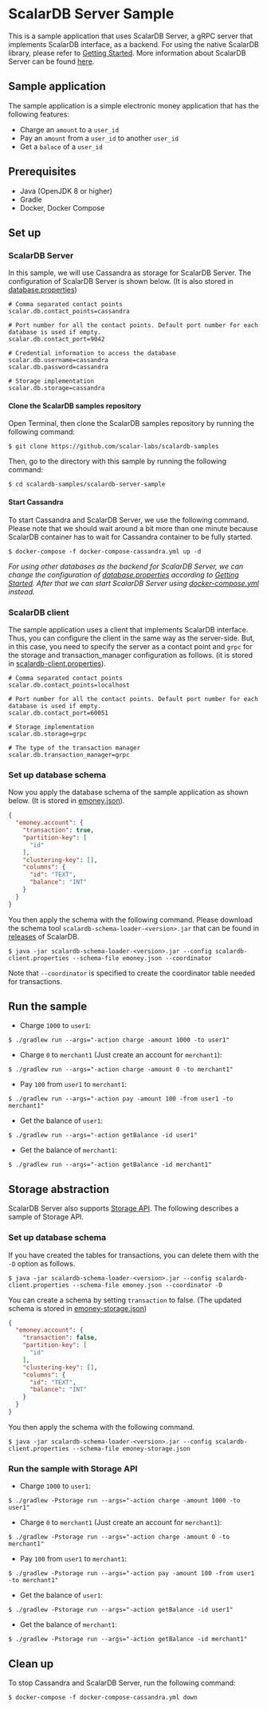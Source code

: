 # ScalarDB Server Sample
This is a sample application that uses ScalarDB Server, a gRPC server that implements ScalarDB interface, as a backend.
For using the native ScalarDB library, please refer to [Getting Started](https://github.com/scalar-labs/scalardb/blob/master/docs/getting-started-with-scalardb.mdx).
More information about ScalarDB Server can be found [here](https://github.com/scalar-labs/scalardb/tree/master/docs/scalardb-server.mdx).

## Sample application
The sample application is a simple electronic money application that has the following features:
- Charge an `amount` to a `user_id`
- Pay an `amount` from a `user_id` to another `user_id`
- Get a `balace` of a `user_id`

## Prerequisites
- Java (OpenJDK 8 or higher)
- Gradle
- Docker, Docker Compose

## Set up
### ScalarDB Server
In this sample, we will use Cassandra as storage for ScalarDB Server.
The configuration of ScalarDB Server is shown below. (It is also stored in [database.properties](./database.properties))
```properties
# Comma separated contact points
scalar.db.contact_points=cassandra

# Port number for all the contact points. Default port number for each database is used if empty.
scalar.db.contact_port=9042

# Credential information to access the database
scalar.db.username=cassandra
scalar.db.password=cassandra

# Storage implementation
scalar.db.storage=cassandra
```

#### Clone the ScalarDB samples repository

Open Terminal, then clone the ScalarDB samples repository by running the following command:

```shell
$ git clone https://github.com/scalar-labs/scalardb-samples
```

Then, go to the directory with this sample by running the following command:

```shell
$ cd scalardb-samples/scalardb-server-sample
```

#### Start Cassandra

To start Cassandra and ScalarDB Server, we use the following command.
Please note that we should wait around a bit more than one minute because ScalarDB container has to wait for Cassandra container to be fully started.
```shell
$ docker-compose -f docker-compose-cassandra.yml up -d
```
*For using other databases as the backend for ScalarDB Server, we can change the configuration of [database.properties](database.properties) according to [Getting Started](https://github.com/scalar-labs/scalardb/blob/master/docs/getting-started-with-scalardb.mdx). After that we can start ScalarDB Server using [docker-compose.yml](docker-compose.yml) instead.*

### ScalarDB client
The sample application uses a client that implements ScalarDB interface.
Thus, you can configure the client in the same way as the server-side.
But, in this case, you need to specify the server as a contact point and `grpc` for the storage and transaction_manager configuration as follows. (it is stored in [scalardb-client.properties](scalardb-client.properties)).
```properties
# Comma separated contact points
scalar.db.contact_points=localhost

# Port number for all the contact points. Default port number for each database is used if empty.
scalar.db.contact_port=60051

# Storage implementation
scalar.db.storage=grpc

# The type of the transaction manager
scalar.db.transaction_manager=grpc
```

### Set up database schema
Now you apply the database schema of the sample application as shown below. (It is stored in [emoney.json](emoney.json)).
```json
{
  "emoney.account": {
    "transaction": true,
    "partition-key": [
      "id"
    ],
    "clustering-key": [],
    "columns": {
      "id": "TEXT",
      "balance": "INT"
    }
  }
}
```

You then apply the schema with the following command.
Please download the schema tool `scalardb-schema-loader-<version>.jar` that can be found in [releases](https://github.com/scalar-labs/scalardb/releases) of ScalarDB.
```shell
$ java -jar scalardb-schema-loader-<version>.jar --config scalardb-client.properties --schema-file emoney.json --coordinator
```

Note that `--coordinator` is specified to create the coordinator table needed for transactions.

## Run the sample
- Charge `1000` to `user1`:
```shell
$ ./gradlew run --args="-action charge -amount 1000 -to user1"
```

- Charge `0` to `merchant1` (Just create an account for `merchant1`):
```shell
$ ./gradlew run --args="-action charge -amount 0 -to merchant1"
```

- Pay `100` from `user1` to `merchant1`:
```shell
$ ./gradlew run --args="-action pay -amount 100 -from user1 -to merchant1"
```

- Get the balance of `user1`:
```shell
$ ./gradlew run --args="-action getBalance -id user1"
```

- Get the balance of `merchant1`:
```shell
$ ./gradlew run --args="-action getBalance -id merchant1"
```

## Storage abstraction
ScalarDB Server also supports [Storage API](https://github.com/scalar-labs/scalardb/blob/master/docs/storage-abstraction.mdx).
The following describes a sample of Storage API.

### Set up database schema
If you have created the tables for transactions, you can delete them with the `-D` option as follows.
```shell
$ java -jar scalardb-schema-loader-<version>.jar --config scalardb-client.properties --schema-file emoney.json --coordinator -D
```

You can create a schema by setting `transaction` to false. (The updated schema is stored in [emoney-storage.json](emoney-storage.json))
```json
{
  "emoney.account": {
    "transaction": false,
    "partition-key": [
      "id"
    ],
    "clustering-key": [],
    "columns": {
      "id": "TEXT",
      "balance": "INT"
    }
  }
}
```

You then apply the schema with the following command.
```shell
$ java -jar scalardb-schema-loader-<version>.jar --config scalardb-client.properties --schema-file emoney-storage.json
```

### Run the sample with Storage API
- Charge `1000` to `user1`:
```shell
$ ./gradlew -Pstorage run --args="-action charge -amount 1000 -to user1"
```

- Charge `0` to `merchant1` (Just create an account for `merchant1`):
```shell
$ ./gradlew -Pstorage run --args="-action charge -amount 0 -to merchant1"
```

- Pay `100` from `user1` to `merchant1`:
```shell
$ ./gradlew -Pstorage run --args="-action pay -amount 100 -from user1 -to merchant1"
```

- Get the balance of `user1`:
```shell
$ ./gradlew -Pstorage run --args="-action getBalance -id user1"
```

- Get the balance of `merchant1`:
```shell
$ ./gradlew -Pstorage run --args="-action getBalance -id merchant1"
```

## Clean up
To stop Cassandra and ScalarDB Server, run the following command:
```shell
$ docker-compose -f docker-compose-cassandra.yml down
```